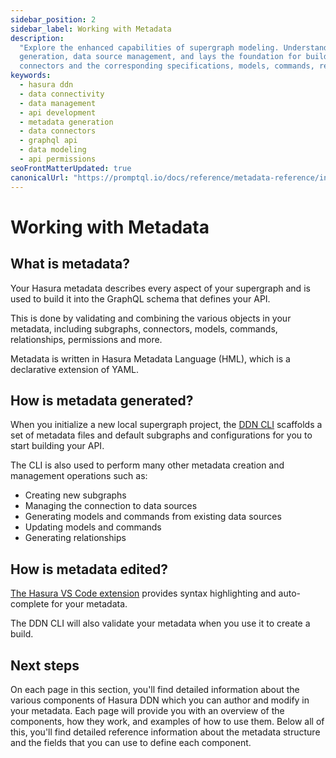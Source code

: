 ```yaml
---
sidebar_position: 2
sidebar_label: Working with Metadata
description:
  "Explore the enhanced capabilities of supergraph modeling. Understand how it provides an efficient tool for metadata
  generation, data source management, and lays the foundation for building API data domains. Learn the mechanism of data
  connectors and the corresponding specifications, models, commands, relationships, and permissions."
keywords:
  - hasura ddn
  - data connectivity
  - data management
  - api development
  - metadata generation
  - data connectors
  - graphql api
  - data modeling
  - api permissions
seoFrontMatterUpdated: true
canonicalUrl: "https://promptql.io/docs/reference/metadata-reference/introduction/"
---
```


# Working with Metadata

## What is metadata?

Your Hasura metadata describes every aspect of your supergraph and is used to build it into the GraphQL schema that
defines your API.

This is done by validating and combining the various objects in your metadata, including subgraphs, connectors, models,
commands, relationships, permissions and more.

Metadata is written in Hasura Metadata Language (HML), which is a declarative extension of YAML.

## How is metadata generated?

When you initialize a new local supergraph project, the [DDN CLI](/reference/cli/index.mdx) scaffolds a set of metadata
files and default subgraphs and configurations for you to start building your API.

The CLI is also used to perform many other metadata creation and management operations such as:

- Creating new subgraphs
- Managing the connection to data sources
- Generating models and commands from existing data sources
- Updating models and commands
- Generating relationships

## How is metadata edited?

[The Hasura VS Code extension](https://marketplace.visualstudio.com/items?itemName=HasuraHQ.hasura) provides syntax
highlighting and auto-complete for your metadata.

The DDN CLI will also validate your metadata when you use it to create a build.

## Next steps

On each page in this section, you'll find detailed information about the various components of Hasura DDN which you can
author and modify in your metadata. Each page will provide you with an overview of the components, how they work, and
examples of how to use them. Below all of this, you'll find detailed reference information about the metadata structure
and the fields that you can use to define each component.
